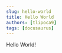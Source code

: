 ---
slug: hello-world
title: Hello World
authors: [tlipoca9]
tags: [docusaurus]
---

Hello World!
